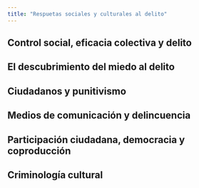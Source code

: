```yaml
---
title: "Respuetas sociales y culturales al delito"
---
```


## Control social, eficacia colectiva y delito

## El descubrimiento del miedo al delito

## Ciudadanos y punitivismo

## Medios de comunicación y delincuencia

## Participación ciudadana, democracia y coproducción

## Criminología cultural
